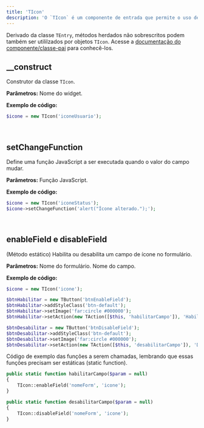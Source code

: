 ```yaml
---
title: 'TIcon'
description: 'O `TIcon` é um componente de entrada que permite o uso de ícones.'
---
```


Derivado da classe `TEntry`, métodos herdados não sobrescritos podem também ser utililzados por objetos `TIcon`. Acesse a [documentação do componente/classe-pai](https://madbuilder.mintlify.app/entrada-de-dados/tentry) para conhecê-los.

## __construct
Construtor da classe `TIcon`.

**Parâmetros:**
<ResponseField name="$name" type="mixed" required >Nome do widget.</ResponseField>

**Exemplo de código:**
```php
$icone = new TIcon('iconeUsuario');
```

<br/>

## setChangeFunction
Define uma função JavaScript a ser executada quando o valor do campo mudar.

**Parâmetros:**
<ResponseField name="$function" type="mixed" required >Função JavaScript.</ResponseField>

**Exemplo de código:**
```php
$icone = new TIcon('iconeStatus');
$icone->setChangeFunction('alert("Ícone alterado.");');
```

<br/>

## enableField e disableField
(Método estático) Habilita ou desabilita um campo de ícone no formulário.

**Parâmetros:**
<ResponseField name="$form_name" type="mixed" required >Nome do formulário.</ResponseField>
<ResponseField name="$field" type="mixed" required >Nome do campo.</ResponseField>

**Exemplo de código:**
```php
$icone = new TIcon('icone');

$btnHabilitar = new TButton('btnEnableField');
$btnHabilitar->addStyleClass('btn-default');
$btnHabilitar->setImage('far:circle #000000');
$btnHabilitar->setAction(new TAction([$this, 'habilitarCampo']), 'Habilitar Seleção de Ícone');

$btnDesabilitar = new TButton('btnDisableField');
$btnDesabilitar->addStyleClass('btn-default');
$btnDesabilitar->setImage('far:circle #000000');
$btnDesabilitar->setAction(new TAction([$this, 'desabilitarCampo']), 'Desabilitar Seleção de Ícone');
```
Código de exemplo das funções a serem chamadas, lembrando que essas funções precisam ser estáticas (static function).

```php
public static function habilitarCampo($param = null)
{
    TIcon::enableField('nomeForm', 'icone');
}

public static function desabilitarCampo($param = null)
{
    TIcon::disableField('nomeForm', 'icone');
}
```